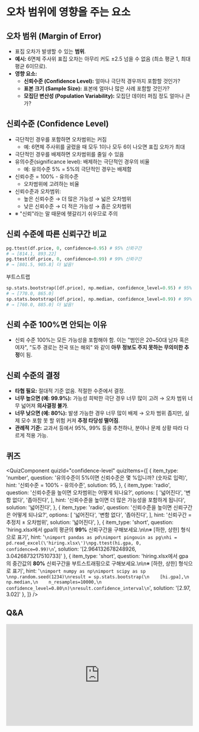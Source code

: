 # 오차 범위에 영향을 주는 요소

## 오차 범위 (Margin of Error)

- 표집 오차가 발생할 수 있는 **범위**.
- **예시:** 6면체 주사위 표집 오차는 아무리 커도 ±2.5 넘을 수 없음 (최소 평균 1, 최대 평균 6이므로).
- **영향 요소:**
    * **신뢰수준 (Confidence Level):** 얼마나 극단적 경우까지 포함할 것인가?
    * **표본 크기 (Sample Size):** 표본에 얼마나 많은 사례 포함할 것인가?
    * **모집단 변산성 (Population Variability):** 모집단 데이터 퍼짐 정도 얼마나 큰가?

## 신뢰수준 (Confidence Level)

- 극단적인 경우를 포함하면 오차범위는 커짐
    - 예: 6면체 주사위를 굴렸을 때 모두 1이나 모두 6이 나오면 표집 오차가 최대
- 극단적인 경우를 배제하면 오차범위를 줄일 수 있음
- 유의수준(significance level): 배제하는 극단적인 경우의 비율
    - 예: 유의수준 5% = 5%의 극단적인 경우는 배제함
- 신뢰수준 = 100% - 유의수준
    - 오차범위에 고려하는 비율
- 신뢰수준과 오차범위:
    - 높은 신뢰수준 → 더 많은 가능성 → 넓은 오차범위
    - 낮은 신뢰수준 → 더 적은 가능성 → 좁은 오차범위
- ※ "신뢰"라는 말 때문에 헷갈리기 쉬우므로 주의


## 신뢰 수준에 따른 신뢰구간 비교


```python
pg.ttest(df.price, 0, confidence=0.95) # 95% 신뢰구간
# → [814.1, 893.22]
pg.ttest(df.price, 0, confidence=0.99) # 99% 신뢰구간
# → [801.5, 905.8] 더 넓음!
```

부트스트랩

```python
sp.stats.bootstrap([df.price], np.median, confidence_level=0.95) # 95% 신뢰구간
# → [770.0, 865.0]
sp.stats.bootstrap([df.price], np.median, confidence_level=0.99) # 99% 신뢰구간
# → [760.0, 885.0] 더 넓음!
```

## 신뢰 수준 100%면 안되는 이유

*   신뢰 수준 100%는 모든 가능성을 포함해야 함. 이는 "범인은 20~50대 남자 혹은 여자", "도주 경로는 전국 또는 해외" 와 같이 **아무 정보도 주지 못하는 무의미한 추정**이 됨.

## 신뢰 수준의 결정

*   **타협 필요:** 절대적 기준 없음. 적절한 수준에서 결정.
*   **너무 높으면 (예: 99.9%):** 가능성 희박한 극단 경우 너무 많이 고려 → 오차 범위 너무 넓어져 **의사결정 불가**.
*   **너무 낮으면 (예: 80%):** 발생 가능한 경우 너무 많이 배제 → 오차 범위 좁지만, 실제 모수 포함 못 할 위험 커져 **추정 타당성 떨어짐**.
*   **관례적 기준:** 교과서 등에서 95%, 99% 등을 추천하나, 분야나 문제 상황 따라 다르게 적용 가능.

## 퀴즈


<QuizComponent quizId="confidence-level" quizItems={[
    {
        item_type: 'number',
        question: '유의수준이 5%이면 신뢰수준은 몇 %입니까? (숫자로 입력)',
        hint: '신뢰수준 = 100% - 유의수준',
        solution: 95,
    },
    {
        item_type: 'radio',
        question: '신뢰수준을 높이면 오차범위는 어떻게 되나요?',
        options: [
            '넓어진다',
            '변함 없다',
            '좁아진다',
        ],
        hint: '신뢰수준을 높이면 더 많은 가능성을 포함하게 됩니다',
        solution: '넓어진다',
    },
    {
        item_type: 'radio',
        question: '신뢰수준을 높이면 신뢰구간은 어떻게 되나요?',
        options: [
            '넓어진다',
            '변함 없다',
            '좁아진다',
        ],
        hint: '신뢰구간 = 추정치 ± 오차범위',
        solution: '넓어진다',
    },
        {
        item_type: 'short',
        question: 'hiring.xlsx에서 gpa의 평균의 **99%** 신뢰구간을 구해보세요.\n\n※ [하한, 상한] 형식으로 표기',
        hint: '```\nimport pandas as pd\nimport pingouin as pg\nhi = pd.read_excel(\'hiring.xlsx\')\npg.ttest(hi.gpa, 0, confidence=0.99)\n```',
        solution: '[2.964132678248926, 3.0426873217510733]'
    },
    {
        item_type: 'short',
        question: 'hiring.xlsx에서 gpa의 중간값의 **80%** 신뢰구간을 부트스트래핑으로 구해보세요.\n\n※ [하한, 상한] 형식으로 표기',
        hint: '```\nimport numpy as np\nimport scipy as sp \nnp.random.seed(1234)\nresult = sp.stats.bootstrap(\n    [hi.gpa],\n    np.median,\n    n_resamples=10000,\n    confidence_level=0.80\n)\nresult.confidence_interval\n```',
        solution: '[2.97, 3.02]'
    },
]} />

## Q&A
<iframe src="https://tally.so/embed/wbOOKg?alignLeft=1&hideTitle=1&transparentBackground=1&dynamicHeight=0" loading="lazy" width="100%" height="274" frameborder="0" marginheight="0" marginwidth="0" title="Q&A"></iframe>
